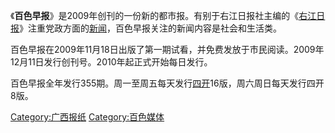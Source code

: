 {{unreferenced|time=2020-10-14}}
{{Infobox Newspaper
| name                = 百色早报
| image               = [[File:百色早报创刊号_2009.jpg|200px]]
| caption             = 2009年12月11日发行的[[创刊号|创刊号]]
| type                = [[早报|早报]]
| format              = [[小报|小报]]
| owners              = 右江日报社
| publisher           = 
| editor              = 
| chiefeditor         = 
| assoceditor         = 
| staff               = 
| foundation          = 2009年12月11日
| ceased publication  = 
| political           = 
| language            = [[简体中文|简体中文]]
| price               = [[人民币|人民币]]0.6元
| headquarters        = [[右江日报社|右江日报社]]
| circulation         = 
| ISSN                = 
| website             = 
}}


《'''百色早报'''》是2009年创刊的一份新的都市报。有别于右江日报社主编的《[[右江日报|右江日报]]》注重党政方面的[[新闻|新闻]]，百色早报关注的新闻内容是社会和生活类。

百色早报在2009年11月18日出版了第一期试看，并免费发放于市民阅读。2009年12月11日发行创刊号。2010年起正式开始每日发行。

百色早报全年发行355期。周一至周五每天发行[[开本|四开]]16版，周六周日每天发行四开8版。

{{Newspaper-stub}}

[[Category:广西报纸|Category:广西报纸]]
[[Category:百色媒体|Category:百色媒体]]